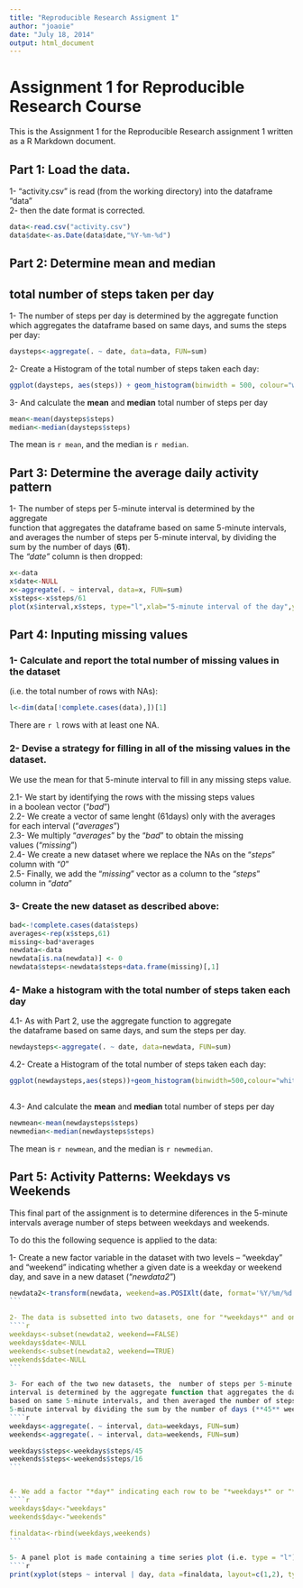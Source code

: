 ```yaml
---
title: "Reproducible Research Assigment 1"
author: "joaoie"
date: "July 18, 2014"
output: html_document
---
```

#  
# Assignment 1 for Reproducible Research Course  

This is the Assignment 1 for the Reproducible Research assignment 1 written as a R Markdown document.


## Part 1: Load the data.

1- "activity.csv" is read (from the working directory) into the dataframe "data"  
2- then the date format is corrected.  

```r
data<-read.csv("activity.csv")
data$date<-as.Date(data$date,"%Y-%m-%d")
```

## Part 2: Determine mean and median  
## total number of steps taken per day

1- The number of steps per day is determined by the aggregate function  
which aggregates the dataframe based on same days, and sums the steps per day:  

```r
daysteps<-aggregate(. ~ date, data=data, FUN=sum)
```

2- Create a Histogram of the total number of steps taken each day:  
 

```r
ggplot(daysteps, aes(steps)) + geom_histogram(binwidth = 500, colour="white") 
```

3- And calculate the **mean** and **median** total number of steps per day   

```r
mean<-mean(daysteps$steps)
median<-median(daysteps$steps)
```
The mean is `r mean`, and the median is `r median`.  

## Part 3: Determine the average daily activity pattern  

1- The number of steps per 5-minute interval is determined by the aggregate  
function that aggregates the dataframe based on same 5-minute intervals,  
and averages the number of steps per 5-minute interval, by dividing the  
sum by the number of days (**61**).   
The *"date"* column is then dropped:

```r
x<-data
x$date<-NULL
x<-aggregate(. ~ interval, data=x, FUN=sum)
x$steps<-x$steps/61
plot(x$interval,x$steps, type="l",xlab="5-minute interval of the day",ylab="Average Steps")
```


## Part 4: Inputing missing values  

### 1- Calculate and report the total number of missing values in the dataset  
 (i.e. the total number of rows with NAs):

```r
l<-dim(data[!complete.cases(data),])[1]
```

There are `r l` rows with at least one NA.  

### 2- Devise a strategy for filling in all of the missing values in the dataset.  

We use the mean for that 5-minute interval to fill in any missing steps value.  

2.1- We start by identifying the rows with the missing steps values   
  in a boolean vector ("*bad*")  
2.2- We create a vector of same lenght (61days) only with the averages  
  for each interval ("*averages*")  
2.3- We multiply "*averages*" by the "*bad*" to obtain the missing  
  values ("*missing*")  
2.4- We create a new dataset where we replace the NAs on the "*steps*"  
  column with "*0*"  
2.5- Finally, we add the "*missing*" vector as a column to the "*steps*"  
  column in "*data*"  

### 3- Create the new dataset as described above:  

```r
bad<-!complete.cases(data$steps)
averages<-rep(x$steps,61)
missing<-bad*averages
newdata<-data
newdata[is.na(newdata)] <- 0
newdata$steps<-newdata$steps+data.frame(missing)[,1]
```


### 4- Make a histogram with the total number of steps taken each day

4.1- As with Part 2, use the aggregate function to aggregate  
the dataframe based on same days, and sum the steps per day.

```r
newdaysteps<-aggregate(. ~ date, data=newdata, FUN=sum)
```

4.2- Create a Histogram of the total number of steps taken each day:  

```r
ggplot(newdaysteps,aes(steps))+geom_histogram(binwidth=500,colour="white")+ggtitle("With Inputed Missing Values")
  

```

4.3- And calculate the **mean** and **median** total number of steps per day   

```r
newmean<-mean(newdaysteps$steps)
newmedian<-median(newdaysteps$steps)
```
The mean is `r newmean`, and the median is `r newmedian`.  

## Part 5: Activity Patterns: Weekdays vs Weekends

This final part of the assignment is to determine diferences in the 5-minute intervals average number of steps between weekdays and weekends.   

To do this the following sequence is applied to the data:  

1- Create a new factor variable in the dataset with two levels – “weekday” and “weekend” indicating whether a given date is a weekday or weekend day, and save in a new dataset ("*newdata2*")
````r
newdata2<-transform(newdata, weekend=as.POSIXlt(date, format='%Y/%m/%d')$wday %in% c(0, 6))
```

2- The data is subsetted into two datasets, one for "*weekdays*" and one for "*weekends*"
````r
weekdays<-subset(newdata2, weekend==FALSE)
weekdays$date<-NULL
weekends<-subset(newdata2, weekend==TRUE)
weekends$date<-NULL
```

3- For each of the two new datasets, the  number of steps per 5-minute   
interval is determined by the aggregate function that aggregates the dataframe  
based on same 5-minute intervals, and then averaged the number of steps per  
5-minute interval by dividing the sum by the number of days (**45** weekdays, and **16** weekend days). 
````r
weekdays<-aggregate(. ~ interval, data=weekdays, FUN=sum)
weekends<-aggregate(. ~ interval, data=weekends, FUN=sum)

weekdays$steps<-weekdays$steps/45
weekends$steps<-weekends$steps/16
```


4- We add a factor "*day*" indicating each row to be "*weekdays*" or "*weekends*", and combine both datasets into the "*finaldata*" dataset.  
````r
weekdays$day<-"weekdays"
weekends$day<-"weekends"

finaldata<-rbind(weekdays,weekends)
```

5- A panel plot is made containing a time series plot (i.e. type = "l") of the 5-minute interval (x-axis) and the average number of steps taken, averaged across all weekday days or weekend days (y-axis).   
````r
print(xyplot(steps ~ interval | day, data =finaldata, layout=c(1,2), type="l"))
````
